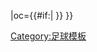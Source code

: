 {{fb team |t=茨维考|tan=茨维考足球俱乐部|tc=GER|abb={{#if:{{{abb|}}}|ZWI}}|oc={{#if:{{{oc|}}}|{{{oc}}} }} }}<!--
--><noinclude>[[Category:足球模板]]</noinclude>